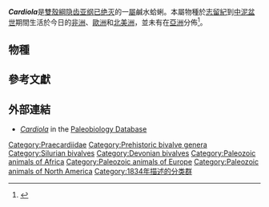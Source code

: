 {{italic title}}
{{noteTA
|G1=Bivalvia
|G2=unit
}}
{{Automatic Taxobox
| taxon = Cardiola
| authority = Broderip, 1834
| fossil_range = {{fossil_range|[[志留紀|志留紀]]|[[中泥盆世|中泥盆世]]}}
| subdivision_ranks = [[種_(生物)|種]]
| subdivision = [[#物種|見內文]]
}}
'''''Cardiola'''''是[[雙殼綱|雙殼綱]][[隐齿亚纲|隐齿亚纲]][[绝灭|已绝灭]]的一[[屬_(生物)|屬]]鹹水蛤蜊。本屬物種於[[志留紀|志留紀]]到[[中泥盆世|中泥盆世]]期間生活於今日的[[非洲|非洲]]、[[歐洲|歐洲]]和[[北美洲|北美洲]]，並未有在[[亞洲|亞洲]]分佈<ref>{{cite book |title=Fossils |series=Smithsonian Handbooks |first=David |last=Ward |page=94 |language=en |publisher=[[史密森尼学会|Smithsonian Institution]] }}</ref>。

==物種==

==參考文獻==
{{reflist}}

==外部連結==
* [http://paleodb.org/cgi-bin/bridge.pl?action=checkTaxonInfo&taxon_no=16171 ''Cardiola'']{{Wayback|url=http://paleodb.org/cgi-bin/bridge.pl?action=checkTaxonInfo&taxon_no=16171 |date=20120313201636 }} in the [[Paleobiology_Database|Paleobiology Database]]
{{Taxonbar|from=Q3141312}}

[[Category:Praecardiidae|Category:Praecardiidae]]
[[Category:Prehistoric_bivalve_genera|Category:Prehistoric bivalve genera]]
[[Category:Silurian_bivalves|Category:Silurian bivalves]]
[[Category:Devonian_bivalves|Category:Devonian bivalves]]
[[Category:Paleozoic_animals_of_Africa|Category:Paleozoic animals of Africa]]
[[Category:Paleozoic_animals_of_Europe|Category:Paleozoic animals of Europe]]
[[Category:Paleozoic_animals_of_North_America|Category:Paleozoic animals of North America]]
[[Category:1834年描述的分类群|Category:1834年描述的分类群]]


{{Mollusc-stub}}
